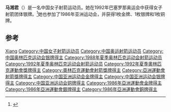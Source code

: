 {{Infobox sportsperson
| name           = 马湘君
| sport          = [[射箭|射箭]]
| show-medals    = yes
| medaltemplates = 
{{MedalSilver| [[1992年夏季奥林匹克运动会|1992年 巴塞罗那]] | [[1992年夏季奥林匹克运动会射箭比赛|团体赛]]}}
}}

'''马湘君'''（{{bd|1964年|10月30日||}}）是一名中国女子射箭运动员。她在1992年巴塞罗那奥运会中获得女子射箭团体银牌。<ref>{{Cite web |url=http://www.sports-reference.com/olympics/athletes/ma/ma-xiangjun-1.html |title=存档副本 |accessdate=2016-08-21 |archive-date=2011-08-25 |archive-url=https://web.archive.org/web/20110825172852/http://www.sports-reference.com/olympics/athletes/ma/ma-xiangjun-1.html |dead-url=no }}</ref>她也参加了1986年亚洲运动会，并获得1枚金牌、1枚银牌和1枚铜牌。

==参考==
{{reflist}}

{{DEFAULTSORT:M}}
[[Category:马姓|Xiang]]
[[Category:中国女子射箭运动员|Category:中国女子射箭运动员]]
[[Category:中国奥运射箭运动员|Category:中国奥运射箭运动员]]
[[Category:中国奥林匹克运动会银牌得主|Category:中国奥林匹克运动会银牌得主]]
[[Category:1988年夏季奥林匹克运动会射箭运动员|Category:1988年夏季奥林匹克运动会射箭运动员]]
[[Category:1992年夏季奥林匹克运动会射箭运动员|Category:1992年夏季奥林匹克运动会射箭运动员]]
[[Category:1992年夏季奧林匹克運動會獎牌得主|Category:1992年夏季奧林匹克運動會獎牌得主]]
[[Category:奧林匹克運動會射箭獎牌得主|Category:奧林匹克運動會射箭獎牌得主]]
[[Category:亞洲運動會射箭獎牌得主|Category:亞洲運動會射箭獎牌得主]]
[[Category:中国亚洲运动会金牌得主|Category:中国亚洲运动会金牌得主]]
[[Category:中国亚洲运动会银牌得主|Category:中国亚洲运动会银牌得主]]
[[Category:中国亚洲运动会铜牌得主|Category:中国亚洲运动会铜牌得主]]
[[Category:1986年亞洲運動會金牌得主|Category:1986年亞洲運動會金牌得主]]
[[Category:1986年亞洲運動會銀牌得主|Category:1986年亞洲運動會銀牌得主]]
[[Category:1986年亞洲運動會銅牌得主|Category:1986年亞洲運動會銅牌得主]]